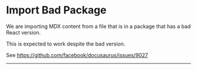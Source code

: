 # Import Bad Package

We are importing MDX content from a file that is in a package that has a bad React version.

This is expected to work despite the bad version.

See https://github.com/facebook/docusaurus/issues/9027

---


